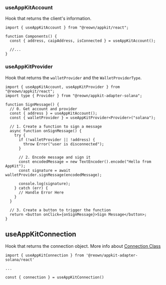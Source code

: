 ### useAppKitAccount

Hook that returns the client's information.

```tsx
import { useAppKitAccount } from "@reown/appkit/react";

function Components() {
  const { address, caipAddress, isConnected } = useAppKitAccount();

  //...
}
```

### useAppKitProvider

Hook that returns the `walletProvider` and the `WalletProviderType`.

```tsx
import { useAppKitAccount, useAppKitProvider } from "@reown/appkit/react";
import type { Provider } from "@reown/appkit-adapter-solana";

function SignMessage() {
  // 0. Get account and provider
  const { address } = useAppKitAccount();
  const { walletProvider } = useAppKitProvider<Provider>("solana");

  // 1. Create a function to sign a message
  async function onSignMessage() {
    try {
      if (!walletProvider || !address) {
        throw Error("user is disconnected");
      }

      // 2. Encode message and sign it
      const encodedMessage = new TextEncoder().encode("Hello from AppKit");
      const signature = await walletProvider.signMessage(encodedMessage);

      console.log(signature);
    } catch (err) {
      // Handle Error Here
    }
  }

  // 3. Create a button to trigger the function
  return <button onClick={onSignMessage}>Sign Message</button>;
}
```

## useAppKitConnection

Hook that returns the connection object. More info about [Connection Class](https://solana-labs.github.io/solana-web3.js/classes/Connection.html)

```tsx
import { useAppKitConnection } from '@reown/appkit-adapter-solana/react'

...

const { connection } = useAppKitConnection()
```
